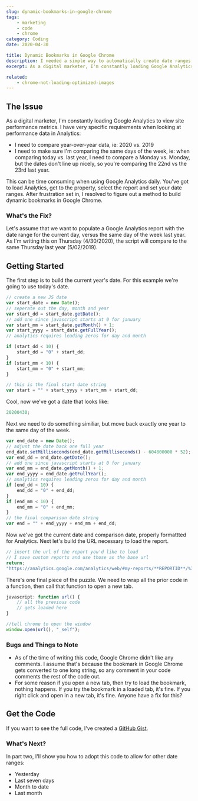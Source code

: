 ```yaml
---
slug: dynamic-bookmarks-in-google-chrome
tags:
    - marketing
    - code
    - chrome
category: Coding
date: 2020-04-30

title: Dynamic Bookmarks in Google Chrome
description: I needed a simple way to automatically create date ranges for bookmarks in Google Chrome
excerpt: As a digital marketer, I'm constantly loading Google Analytics to view site performance metrics. I have a couple very specific requirements when looking at performance data in Analytics.

related:
    - chrome-not-loading-optimized-images
---
```


## The Issue

As a digital marketer, I'm constantly loading Google Analytics to view site performance metrics. I have very specific requirements when looking at performance data in Analytics:

-   I need to compare year-over-year data, ie: 2020 vs. 2019
-   I need to make sure I'm comparing the same days of the week, ie: when comparing today vs. last year, I need to compare a Monday vs. Monday, but the dates don't line up nicely, so you're comparing the 22nd vs the 23rd last year.

This can be time consuming when using Google Analytics daily. You've got to load Analytics, get to the property, select the report and set your date ranges. After frustration set in, I resolved to figure out a method to build dynamic bookmarks in Google Chrome.

### What's the Fix?

Let's assume that we want to populate a Google Analytics report with the date range for the current day, versus the same day of the week last year. As I'm writing this on Thursday (4/30/2020), the script will compare to the same Thursday last year (5/02/2019).

## Getting Started

The first step is to build the current year's date. For this example we're going to use today's date.

```js
// create a new JS date
var start_date = new Date();
// seperate out the day, month and year
var start_dd = start_date.getDate();
// add one since javascript starts at 0 for january
var start_mm = start_date.getMonth() + 1;
var start_yyyy = start_date.getFullYear();
// analytics requires leading zeros for day and month

if (start_dd < 10) {
    start_dd = "0" + start_dd;
}
if (start_mm < 10) {
    start_mm = "0" + start_mm;
}

// this is the final start date string
var start = "" + start_yyyy + start_mm + start_dd;
```

Cool, now we've got a date that looks like:

```js
20200430;
```

Next we need to do something similiar, but move back exactly one year to the same day of the week.

```js
var end_date = new Date();
// adjust the date back one full year
end_date.setMilliseconds(end_date.getMilliseconds() - 604800000 * 52);
var end_dd = end_date.getDate();
// add one since javascript starts at 0 for january
var end_mm = end_date.getMonth() + 1;
var end_yyyy = end_date.getFullYear();
// analytics requires leading zeros for day and month
if (end_dd < 10) {
    end_dd = "0" + end_dd;
}
if (end_mm < 10) {
    end_mm = "0" + end_mm;
}
// the final comparison date string
var end = "" + end_yyyy + end_mm + end_dd;
```

Now we've got the current date and comparison date, properly formattted for Analytics. Next let's build the URL necessary to load the report.

```js
// insert the url of the report you'd like to load
// I save custom reports and use those as the base url
return;
"https://analytics.google.com/analytics/web/#my-reports/**REPORTID**/%3F_u.date00%3D" + start + "%26_u.date01%3D" + start + "%26_u.date10%3D" + end + "%26_u.date11%3D" + end + "/";
```

There's one final piece of the puzzle. We need to wrap all the prior code in a function, then call that function to open a new tab.

```js
javascript: function url() {
    // all the previous code
    // gets loaded here
}

//tell chrome to open the window
window.open(url(), "_self");
```

### Bugs and Things to Note

-   As of the time of writing this code, Google Chrome didn't like any comments. I assume that's because the bookmark in Google Chrome gets converted to one long string, so any comment in your code comments the rest of the code out.
-   For some reason if you open a new tab, then try to load the bookmark, nothing happens. If you try the bookmark in a loaded tab, it's fine. If you right click and open in a new tab, it's fine. Anyone have a fix for this?

## Get the Code

If you want to see the full code, I've created a [GitHub Gist](https://gist.github.com/tusamni/1007292a8566ac5a7f7268626ee5f8ae).

### What's Next?

In part two, I'll show you how to adopt this code to allow for other date ranges:

-   Yesterday
-   Last seven days
-   Month to date
-   Last month
